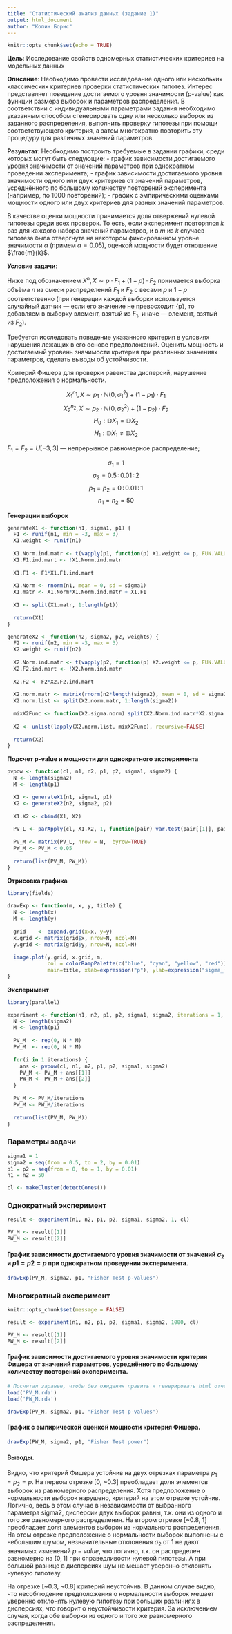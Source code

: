 ```yaml
---
title: "Статистический анализ данных (задание 1)"
output: html_document
author: "Копин Борис"
---
```


```r
knitr::opts_chunk$set(echo = TRUE)
```

**Цель**: Исследование свойств одномерных статистических критериев на модельных данных

**Описание**: Необходимо провести исследование одного или нескольких классических критериев проверки статистических гипотез. Интерес представляет поведение достигаемого уровня значимости (p-value) как функции размера выборок и параметров распределения. В соответствии с индивидуальными параметрами задания необходимо указанным способом сгенерировать одну или несколько выборок из заданного распределения, выполнить проверку гипотезы при помощи соответствующего критерия, а затем многократно повторить эту процедуру для различных значений параметров.

**Результат**: Необходимо построить требуемые в задании графики, среди которых могут быть следующие:
- график зависимости достигаемого уровня значимости от значений параметров при однократном проведении эксперимента;
- график зависимости достигаемого уровня значимости одного или двух критериев от значений параметров, усреднённого по большому количеству повторений эксперимента (например, по 1000 повторений);
- график с эмпирическими оценками мощности одного или двух критериев для разных значений параметров.

В качестве оценки мощности принимается доля отвержений нулевой гипотезы среди всех проверок. То есть, если эксперимент повторялся $k$ раз для каждого набора значений параметров, и в $m$ из $k$ случаев гипотеза была отвергнута на некотором фиксированном уровне значимости $\alpha$ (примем $\alpha=0.05$), оценкой мощности будет отношение $\frac{m}{k}$.

**Условие задачи**:

Ниже под обозначением $X^{n}, X \sim p\cdot F_{1} + (1 - p)\cdot F_{2}$ понимается выборка объёма $n$ из смеси распределений $F_{1}$ и $F_{2}$ с весами $p$ и $1-p$ соответственно (при генерации каждой выборки используется случайный датчик — если его значение не превосходит {p}, то добавляем в выборку элемент, взятый из $F_{1}$, иначе — элемент, взятый из $F_{2}$).

Требуется исследовать поведение указанного критерия в условиях нарушения лежащих в его основе предположений. Оценить мощность и достигаемый уровень значимости критерия при различных значениях параметров, сделать выводы об устойчивости.

Критерий Фишера для проверки равенства дисперсий, нарушение предположения о нормальности. 

$$X_{1}^{n_{1}}, X \sim p_{1} \cdot \mathbb{N}(0, \sigma_{1}^{2}) + (1 - p_{1}) \cdot F_{1}$$
$$X_{2}^{n_{2}}, X \sim p_{2} \cdot \mathbb{N}(0, \sigma_{2}^{2}) + (1 - p_{2}) \cdot F_{2}$$
$$H_{0}: \mathbb{D}X_{1} = \mathbb{D}X_{2}$$
$$H_{1}: \mathbb{D}X_{1} \neq \mathbb{D}X_{2}$$

$F_{1} = F_{2} = U\left[-3, 3\right]$ — непрерывное равномерное распределение;

$$\sigma_{1}=1$$
$$\sigma_{2}=0.5\,:\,0.01\,:\,2$$
$$p_{1}=p_{2} = 0\,:\,0.01\,:\,1$$
$$n_{1}=n_{2}=50$$


**Генерации выборок**

```r
generateX1 <- function(n1, sigma1, p1) {
  F1 <- runif(n1, min = -3, max = 3)
  X1.weight <- runif(n1)
  
  X1.Norm.ind.matr <- t(vapply(p1, function(p) X1.weight <= p, FUN.VALUE = logical(n1)))
  X1.F1.ind.mart <- !X1.Norm.ind.matr
  
  X1.F1 <- F1*X1.F1.ind.mart
  
  X1.Norm <- rnorm(n1, mean = 0, sd = sigma1)
  X1.matr <- X1.Norm*X1.Norm.ind.matr + X1.F1
  
  X1 <- split(X1.matr, 1:length(p1))
  
  return(X1)
}

generateX2 <- function(n2, sigma2, p2, weights) {
  F2 <- runif(n2, min = -3, max = 3)
  X2.weight <- runif(n2)
  
  X2.Norm.ind.matr <- t(vapply(p2, function(p) X2.weight <= p, FUN.VALUE = numeric(n2)))
  X2.F2.ind.mart <- !X2.Norm.ind.matr
  
  X2.F2 <- F2*X2.F2.ind.mart
  
  X2.norm.matr <- matrix(rnorm(n2*length(sigma2), mean = 0, sd = sigma2), nrow=length(sigma2))
  X2.norm.list <- split(X2.norm.matr, 1:length(sigma2))
  
  mixX2Func <- function(X2.sigma.norm) split(X2.Norm.ind.matr*X2.sigma.norm + X2.F2, 1:length(p2))
  
  X2 <- unlist(lapply(X2.norm.list, mixX2Func), recursive=FALSE)
  
  return(X2)
}
```


**Подсчет p-value и мощности для однократного эксперимента**

```r
pvpow <- function(cl, n1, n2, p1, p2, sigma1, sigma2) {
  N <- length(sigma2)
  M <- length(p1)

  X1 <- generateX1(n1, sigma1, p1)
  X2 <- generateX2(n2, sigma2, p2)
  
  X1.X2 <- cbind(X1, X2)
  
  PV_L <- parApply(cl, X1.X2, 1, function(pair) var.test(pair[[1]], pair[[2]])$p.value)
  
  PV_M <- matrix(PV_L, nrow = N,  byrow=TRUE)
  PW_M <- PV_M < 0.05
  
  return(list(PV_M, PW_M))
}
```

**Отрисовка графика**

```r
library(fields)
```

```r

drawExp <- function(m, x, y, title) {
  N <- length(x)
  M <- length(y)
  
  grid    <- expand.grid(x=x, y=y)
  x.grid <- matrix(grid$x, nrow=N, ncol=M)
  y.grid <- matrix(grid$y, nrow=N, ncol=M)
  
  image.plot(y.grid, x.grid, m, 
             col = colorRampPalette(c("blue", "cyan", "yellow", "red"))(1024), 
             main=title, xlab=expression("p"), ylab=expression("sigma_{2}"))
}
```

**Эксперимент**

```r
library(parallel)

experiment <- function(n1, n2, p1, p2, sigma1, sigma2, iterations = 1, cl) {
  N <- length(sigma2)
  M <- length(p1)
  
  PV_M  <- rep(0, N * M)
  PW_M  <- rep(0, N * M)
  
  for(i in 1:iterations) {
    ans <- pvpow(cl, n1, n2, p1, p2, sigma1, sigma2)
    PV_M <- PV_M + ans[[1]]
    PW_M <- PW_M + ans[[2]]
  }
  
  PV_M <- PV_M/iterations
  PW_M <- PW_M/iterations
  
  return(list(PV_M, PW_M))
}
```

### Параметры задачи

```r

sigma1 = 1
sigma2 = seq(from = 0.5, to = 2, by = 0.01)
p1 = p2 = seq(from = 0, to = 1, by = 0.01)
n1 = n2 = 50

cl <- makeCluster(detectCores())
```

### Однократный эксперимент

``` r

result <- experiment(n1, n2, p1, p2, sigma1, sigma2, 1, cl)

PV_M <- result[[1]]
PW_M <- result[[2]]
```

#### График зависимости достигаемого уровня значимости от значений $\sigma_{2}$ и $p1=p2=p$ при однократном проведении эксперимента.

```r
drawExp(PV_M, sigma2, p1, "Fisher Test p-values")
```

### Многократный эксперимент

```r
knitr::opts_chunk$set(message = FALSE)

result <- experiment(n1, n2, p1, p2, sigma1, sigma2, 1000, cl)

PV_M <- result[[1]]
PW_M <- result[[2]]
```

#### График зависимости достигаемого уровня значимости критерия Фишера от значений параметров, усреднённого по большому количеству повторений эксперимента.

```r
# Посчитал заранее, чтобы без ожидания править и генерировать html отчет.
load('PV_M.rda')
load('PW_M.rda')
```

```r
drawExp(PV_M, sigma2, p1, "Fisher Test p-values")
```

#### График с эмпирической оценкой мощности критерия Фишера.

```r
drawExp(PW_M, sigma2, p1, "Fisher Test power")
```

#### Выводы.

Видно, что критерий Фишера устойчив на двух отрезках параметра $p_{1}=p_{2}=p$.
На первом отрезке [0, ~0.3] преобладает доля элементов выборок из равномерного распределения. Хотя предположение о нормальности выборок нарушено, критерий на этом отрезке устойчив. Логично, ведь в этом случае в независимости от выбранного параметра sigma2, дисперсии двух выборок равны, т.к. они из одного и того же равномерного распределения.
На втором отрезке [~0.8, 1] преобладает доля элементов выборок из нормального распределения. На этом отрезке предположение о нормальности выборок выполнены с небольшим шумом, незначительные отклонения $\sigma_{2}$ от $1$ не дают значимых изменений $p-value$, что логично, т.к. он распределен равномерно на $[0,1]$ при справедливости нулевой гипотезы. А при большой разнице в дисперсиях шум не мешает уверенно отклонять нулевую гипотезу.

На отрезке [~0.3, ~0.8] критерий неустойчив. В данном случае видно, что несоблюдение предположения о нормальности выборок мешает уверенно отклонять нулевую гипотезу при больших различиях в дисперсиях, что говорит о неустойчивости критерия. За исключением случая, когда обе выборки из одного и того же равномерного распределения.